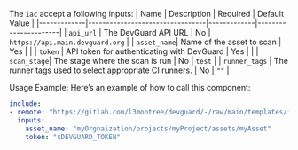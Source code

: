 
<IAC />

  The `iac` accept a following inputs:
| Name        | Description                     | Required     | Default Value        |
|-------------|---------------------------------|-------------|----------------------|
| `api_url`   | The DevGuard API URL             | No           |       `https://api.main.devguard.org`     |
| `asset_name`| Name of the asset to scan                    |      Yes  |      |
| `token`     | API token for authenticating with DevGuard   |      Yes   |      |
| `scan_stage`| The stage where the scan is run       | No       |     `test`     |
| `runner_tags` | The runner tags used to select appropriate CI runners.   | No  | `""` |

Usage Example:
Here’s an example of how to call this component:
```yaml copy
include:
- remote: "https://gitlab.com/l3montree/devguard/-/raw/main/templates/infrastructure-as-code-scanning.yml"
  inputs:
    asset_name: "myOrgnaization/projects/myProject/assets/myAsset"
    token: "$DEVGUARD_TOKEN"
```

